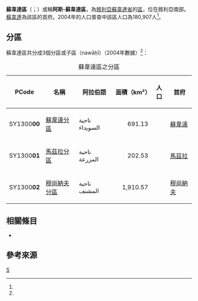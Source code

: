 {{Infobox settlement
|name = 蘇韋達區
|native_name = {{rtl-lang|ar|منطقة السويداء}}
|settlement_type = [[蘇韋達省|蘇韋達省]]行政區
|image_skyline = 
|image_map = As-Suwayda District.svg
|map_caption = 蘇韋達區在蘇韋達省的位置（黃色區塊處）
|pushpin_map = Syria
|pushpin_map_caption = 在叙利亚的位置
|type = 敘利亞行政區
|subdivision_type = 國家
|subdivision_name = {{flag|Syria}}
|subdivision_type1 = 省
|subdivision_name1 = [[蘇韋達省|蘇韋達省]]
|parts_type = 分區
|parts_style = para
|p1 = 3個分區
|seat = [[蘇韋達|蘇韋達]]
|area_total_km2 = 2,804.22
|population = 180,907
|population_as_of = 2004
|population_density_km2 = 64.51
|population_footnotes =<ref name=census2004>{{cite web |title=General Census of Population and Housing 2004 |url=http://www.cbssyr.sy/General%20census/census%202004/pop-man.pdf |publisher=Central Bureau of Statistics |language=ar |accessdate=2015-12-16 |deadurl=yes |archiveurl=https://web.archive.org/web/20151208115353/http://www.cbssyr.sy/General%20census/census%202004/pop-man.pdf |archivedate=2015-12-08 }}也可參閱英語版的資料：{{cite web |title=2004 Census Data |url=https://www.humanitarianresponse.info/en/operations/syria/dataset/syrian-arab-republic-other |publisher=UN OCHA |accessdate=2015-12-16 |archive-date=2017-10-10 |archive-url=https://web.archive.org/web/20171010105732/https://www.humanitarianresponse.info/en/operations/syria/dataset/syrian-arab-republic-other |dead-url=no }}</ref>
|elevation_m = 
|geocode = SY1300
|website =
}}

'''蘇韋達區'''（{{lang-ar|منطقة السويداء}}；{{lang-en|As-Suwayda District}}）或稱'''阿斯-蘇韋達區'''，為[[敘利亞|敘利亞]][[蘇韋達省|蘇韋達省]]的[[区_(叙利亚)|區]]，位在敘利亞南部。[[蘇韋達|蘇韋達]]為該區的首府。2004年的人口普查中該區人口為180,907人<ref name=census2004 />。

==分區==
蘇韋達區共分成3個分區或子區（nawāḥī）（2004年數據）<ref name=census2004 />：

{| class="wikitable sortable"
|- 
|+ 蘇韋達區之分區
! PCode || 名稱 || 阿拉伯語 || 面積（km²） ||人口 || 首府 
|-
| SY1300'''00'''
| [[蘇韋達分區|蘇韋達分區]]
| ناحية السويداء
| align=right | 691.13
| align=right | {{formatnum:147146}}
| [[蘇韋達|蘇韋達]]
|-
| SY1300'''01'''
| [[馬茲拉分區|馬茲拉分區]]
| ناحية المزرعة
| align=right | 202.53
| align=right | {{formatnum:16627}}
| [[馬茲拉|馬茲拉]]
|-
| SY1300'''02'''
| [[穆尚納夫分區|穆尚納夫分區]]
| ناحية المشنف
| align=right | 1,910.57
| align=right | {{formatnum:17134}}
| [[穆尚納夫|穆尚納夫]]
|}

==相關條目==
*{{le|蘇韋達省市鎮列表|List of populated places in as-Suwayda Governorate}}

==參考來源==
{{reflist}}

{{敘利亞二級行政區|state=collapsed}}

[[Category:蘇韋達省區份|S]]

{{Syria-geo-stub}}